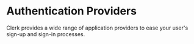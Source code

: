 
# Authentication Providers

Clerk provides a wide range of application providers to ease your user's sign-up and sign-in processes.

<div className="container mx-auto my-4">
  <div className="grid grid-cols-1 gap-6 md:grid-cols-2">
    <Cards
      title="Facebook"
      description="Add Facebook as an authentication provider for your Clerk app."
      link="#"
      cta="Coming Soon"
      hideArrow={true}
    />
    <Cards
      title="Twitter"
      description="Add Twitter as an authentication provider for your Clerk app."
      link="#"
      cta="Coming Soon"
      hideArrow={true}
    />
    <Cards
      title="TikTok"
      description="Add TikTok as an authentication provider for your Clerk app."
      link="#"
      cta="Coming Soon"
      hideArrow={true}
    />
    <Cards
      title="Discord"
      description="Add Discord as an authentication provider for your Clerk app."
      link="#"
      cta="Coming Soon"
      hideArrow={true}
    />
    <Cards
      title="Twitch"
      description="Add Twitch as an authentication provider for your Clerk app."
      link="#"
      cta="Coming Soon"
      hideArrow={true}
    />
    <Cards
      title="GitHub"
      description="Add GitHub as an authentication provider for your Clerk app."
      link="#"
      cta="Coming Soon"
      hideArrow={true}
    />
    <Cards
      title="GitLab"
      description="Add GitLab as an authentication provider for your Clerk app."
      link="#"
      cta="Coming Soon"
      hideArrow={true}
    />
    <Cards
      title="LinkedIn"
      description="Add LinkedIn as an authentication provider for your Clerk app."
      link="#"
      cta="Coming Soon"
      hideArrow={true}
    />
    <Cards
      title="HubSpot"
      description="Add HubSpot as an authentication provider for your Clerk app."
      link="#"
      cta="Coming Soon"
      hideArrow={true}
    />
    <Cards
      title="Atlassian"
      description="Add Atlassian as an authentication provider for your Clerk app."
      link="#"
      cta="Coming Soon"
      hideArrow={true}
    />
    <Cards
      title="Bitbucket"
      description="Add Bitbucket as an authentication provider for your Clerk app."
      link="#"
      cta="Coming Soon"
      hideArrow={true}
    />
    <Cards
      title="Dropbox"
      description="Add Dropbox as an authentication provider for your Clerk app."
      link="#"
      cta="Coming Soon"
      hideArrow={true}
    />
    <Cards
      title="Microsoft"
      description="Add Microsoft as an authentication provider for your Clerk app."
      link="#"
      cta="Coming Soon"
      hideArrow={true}
    />
    <Cards
      title="Notion"
      description="Add Notion as an authentication provider for your Clerk app."
      link="#"
      cta="Coming Soon"
      hideArrow={true}
    />
    <Cards
      title="Apple"
      description="Add Apple as an authentication provider for your Clerk app."
      link="#"
      cta="Coming Soon"
      hideArrow={true}
    />
    <Cards
      title="LINE"
      description="Add LINE as an authentication provider for your Clerk app."
      link="#"
      cta="Coming Soon"
      hideArrow={true}
    />
    <Cards
      title="Coinbase"
      description="Add Coinbase as an authentication provider for your Clerk app."
      link="#"
      cta="Coming Soon"
      hideArrow={true}
    />
    <Cards
      title="Spotify"
      description="Add Spotify as an authentication provider for your Clerk app."
      link="#"
      cta="Coming Soon"
      hideArrow={true}
    />
    <Cards
      title="Box"
      description="Add Box as an authentication provider for your Clerk app."
      link="#"
      cta="Coming Soon"
      hideArrow={true}
    />
    <Cards
      title="Xero"
      description="Add Xero as an authentication provider for your Clerk app."
      link="#"
      cta="Coming Soon"
      hideArrow={true}
    />
    <Cards
      title="Slack"
      description="Add Slack as an authentication provider for your Clerk app."
      link="#"
      cta="Coming Soon"
      hideArrow={true}
    />
    <Cards
      title="Linear"
      description="Add Linear as an authentication provider for your Clerk app."
      link="#"
      cta="Coming Soon"
      hideArrow={true}
    />
  </div>
</div>
